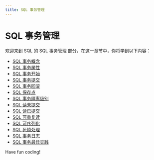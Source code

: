 ```yaml
---
title: SQL 事务管理
---
```


# SQL 事务管理

欢迎来到 SQL 的 SQL 事务管理 部分，在这一章节中，你将学到以下内容：

- [SQL 事务概念](./0-sql-transaction-concept.mdx)
- [SQL 事务属性](./1-sql-transaction-properties.mdx)
- [SQL 事务开始](./2-sql-transaction-start.mdx)
- [SQL 事务提交](./3-sql-transaction-submission.mdx)
- [SQL 事务回滚](./4-sql-transaction-rollback.mdx)
- [SQL 保存点](./5-sql-savepoint.mdx)
- [SQL 事务隔离级别](./6-sql-transaction-isolation-level.mdx)
- [SQL 读未提交](./7-sql-read-not-submitted.mdx)
- [SQL 读已提交](./8-sql-read-submitted.mdx)
- [SQL 可重复读](./9-sql-repeatable.mdx)
- [SQL 可序列化](./10-sql-serializable.mdx)
- [SQL 死锁处理](./11-sql-deadlock-handling.mdx)
- [SQL 事务日志](./12-sql-transaction-log.mdx)
- [SQL 事务最佳实践](./13-sql-transaction-best-practices.mdx)

Have fun coding!